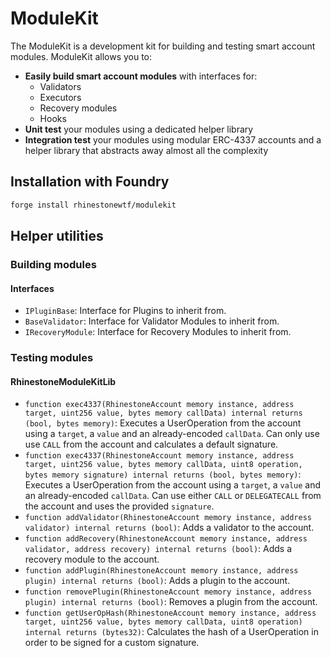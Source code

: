 # ModuleKit

The ModuleKit is a development kit for building and testing smart account modules. ModuleKit allows you to:

-   **Easily build smart account modules** with interfaces for:
    -   Validators
    -   Executors
    -   Recovery modules
    -   Hooks
-   **Unit test** your modules using a dedicated helper library
-   **Integration test** your modules using modular ERC-4337 accounts and a helper library that abstracts away almost all the complexity

## Installation with Foundry

```sh
forge install rhinestonewtf/modulekit
```

## Helper utilities

### Building modules

#### Interfaces

-   `IPluginBase`: Interface for Plugins to inherit from.
-   `BaseValidator`: Interface for Validator Modules to inherit from.
-   `IRecoveryModule`: Interface for Recovery Modules to inherit from.

### Testing modules

#### RhinestoneModuleKitLib

-   `function exec4337(RhinestoneAccount memory instance, address target, uint256 value, bytes memory callData) internal returns (bool, bytes memory)`: Executes a UserOperation from the account using a `target`, a `value` and an already-encoded `callData`. Can only use use `CALL` from the account and calculates a default signature.
-   `function exec4337(RhinestoneAccount memory instance, address target, uint256 value, bytes memory callData, uint8 operation, bytes memory signature) internal returns (bool, bytes memory)`: Executes a UserOperation from the account using a `target`, a `value` and an already-encoded `callData`. Can use either `CALL` or `DELEGATECALL` from the account and uses the provided `signature`.
-   `function addValidator(RhinestoneAccount memory instance, address validator) internal returns (bool)`: Adds a validator to the account.
-   `function addRecovery(RhinestoneAccount memory instance, address validator, address recovery) internal returns (bool)`: Adds a recovery module to the account.
-   `function addPlugin(RhinestoneAccount memory instance, address plugin) internal returns (bool)`: Adds a plugin to the account.
-   `function removePlugin(RhinestoneAccount memory instance, address plugin) internal returns (bool)`: Removes a plugin from the account.
-   `function getUserOpHash(RhinestoneAccount memory instance, address target, uint256 value, bytes memory callData, uint8 operation) internal returns (bytes32)`: Calculates the hash of a UserOperation in order to be signed for a custom signature.

